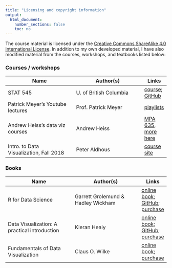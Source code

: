 ```yaml
---
title: "Licensing and copyright information"
output:
  html_document:
    number_sections: false
    toc: no
---
```


The course material is licensed under the [Creative Commons ShareAlike 4.0 International License](https://creativecommons.org/licenses/by-sa/4.0/). In addition to my own developed material, I have also modified material from the courses, workshops, and textbooks listed below:

### Courses / workshops

Name | Author(s) | Links
--------- | --------- | ---
STAT 545 | U. of British Columbia | [course](http://stat545.com/); [GitHub](https://github.com/STAT545-UBC)
Patrick Meyer's Youtube lectures | Prof. Patrick Meyer | [playlists](https://www.youtube.com/channel/UCyTTRlOdjHg23q3l6_CD4gg/playlists)
Andrew Heiss's data viz courses | Andrew Heiss | [MPA 635](https://datavizf17.classes.andrewheiss.com/), [more here](https://www.andrewheiss.com/teaching/)
Intro. to Data Visualization, Fall 2018 | Peter Aldhous | [course site](https://paldhous.github.io/ucb/2018/dataviz/index.html)

### Books

Name | Author(s) | Links
--------- | --------- | ---
R for Data Science | Garrett Grolemund & Hadley Wickham | [online book](https://r4ds.had.co.nz/); [GitHub](https://github.com/hadley/r4ds); [purchase](https://www.amazon.com/Data-Science-Transform-Visualize-Model/dp/1491910399)
Data Visualization: A practical introduction | Kieran Healy | [online book](http://socviz.co/); [GitHub](https://github.com/kjhealy/dataviz); [purchase](https://www.amazon.com/Data-Visualization-Introduction-Kieran-Healy/dp/0691181624)
Fundamentals of Data Visualization | Claus O. Wilke | [online book](https://serialmentor.com/dataviz/); [purchase](https://www.amazon.com/Fundamentals-Data-Visualization-Informative-Compelling/dp/1492031089)

